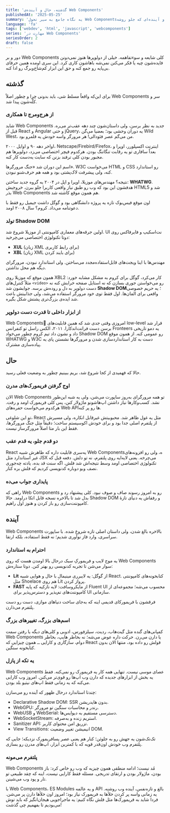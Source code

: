 ```yaml
---
title: 'گذشته، حال و آینده‌ی Web Components'
publishedAt: '2025-05-25'
summary: 'یه نگاه جامع به سیر تحول Web Components؛ از روزای اولش تا الان و آینده‌ای که جلو روشه.'
language: 'fa'
tags: ['webdev', 'html', 'javascript', 'webcomponents']
series: 'مهارت در Web Components'
seriesOrder: 2
draft: false
---
```


دور و بر Web Components کلی شایعه و سوءتفاهمه. خیلی از دولوپرها هنوز نمی‌دونن فایده‌شون چیه یا فکر می‌کنن نمی‌شه باهاشون کاری کرد. این سری اومده همین حرفای بی‌پایه رو جمع کنه و حق این ابزار کم‌شاخ‌و‌برگ رو ادا کنه.

## گذشته

برای این‌که واقعاً مسلط شی، باید بدونی چرا و چطور اصلاً Web Components سر و کلّه‌شون پیدا شد.

### از هرج‌ومرج تا همکاری

شاید Web Components جدید به نظر برسن، ولی داستان‌شون چند دهه عقب‌تر می‌ره. قبل از React و Angular و حتی jQuery، یه دوران وحشی بود؛ بعضیا می‌گن Wild West، من می‌گم عصر فئودالی! هر مرورگر واسه خودش یه قلمرو بود.

اواخر دهه ۹۰ و اوایل ۲۰۰۰، Netscape/Firebird/Firefox، اینترنت اکسپلورر، اوپرا و بعداً سافاری تو یه رقابت تنگاتنگ بودن. هرکدوم فیچر اختصاصی می‌زد، دولوپرها هم مجبور بودن کلی ترفند بزنن که سایت یه‌دست کار کنه.

اسم این دوران شد «جنگ مرورگرها». W3C می‌خواست HTML و CSS رو استاندارد کنه، ولی پیشرفت لاک‌پشتی بود و همه هم حرف‌شنو نبودن.

نتیجه؟ مهندس‌های موزیلا، اوپرا و اپل در ۲۰۰۴ یه گروه جدید ساختن: **WHATWG**. هدفشون این بود که وب رو طبق نیاز واقعی کاربرا جلو ببرن. خروجیش HTML5 شد و بذر Web Components هم همون موقع کاشته شد.

اون موقع فیس‌بوک تازه یه پروژه دانشگاهی بود و گوگل داشت جیمیل رو فقط با دعوتنامه می‌داد. کروم؟ سال ۲۰۰۸ اومد.

### تولد Shadow DOM

اولین جرقه‌های معماری کامپوننتی از موزیلا شروع شد. UI نت‌اسکیپ و فایرفاکس روی دوتا تکنولوژی اختصاصی می‌چرخید:

- **XUL** (زبان XML برای رابط کاربری)
- **XBL** (زبان XML برای بایند کردن)

مهندس‌ها با اینا ویجت‌های قابل‌استفاده‌مجدد می‌ساختن. ولی استاندارد نبودن، مرورگرای دیگه هم محل نذاشتن.

همون موقع که موزیلا روی XBL2 کار می‌کرد، گوگل برای کروم به مشکل مشابه خورد: مثلاً کنترل‌های `<video>` رو می‌خواستن جوری بسازن که نه استایل صفحه خرابش کنه نه دست دولوپر به دل و روده‌ش برسه. جوابشون شد **Shadow DOM**؛ یه حریم خصوصی واقعی برای المان‌ها. اول فقط توی خود مرورگر استفاده می‌شد، ولی جذابیتش باعث شد ایده‌ی بزرگ‌تری پشتش شکل بگیره.

### از ابزار داخلی تا قدرت دست دولوپر

Web Componentsِ امروزی وقتی جدی شد که همین قابلیت‌های low-level قرار شد برسن دست فرانت‌اندکارا. ۲۰۱۱، الکس راسل تو کنفرانس Fronteers یه دمو تاریخی داد و نشون داد تیم کروم چطور می‌خواد Shadow DOM رو عمومی کنه. از همون موقع WHATWG و W3C دست به کار استانداردسازی شدن و مرورگرها نشستن پای یه پیاده‌سازی مشترک.

## حال

حالا که فهمیدی از کجا شروع شد، بریم ببینیم چطور به وضعیت فعلی رسید.

### اوج گرفتن فریمورک‌های مدرن

الان Web Components تو همه مرورگرای به‌روز ساپورت می‌شن، ولی یه شبه این‌طور نشد. کسب‌وکارها نیاز داشتن اپ‌هاشونو ماژولار کنن، پس کلی فریمورک اومد و رفت. هرکدوم می‌خواست حفره‌های Web APIها رو پر کنه.

تو این شلوغی، React مثل یه غول ظاهر شد. محبوبیتش غیرقابل انکاره، ولی مسیرش از پلتفرم اصلی جدا بود و برای خودش اکوسیستم ساخت؛ دقیقاً مثل جنگ مرورگرها، فقط این بار متا اصلاً مرورگرساز نیست.

### دو قدم جلو، یه قدم عقب

React یه‌سری قابلیت داره که ظاهرش شبیه Web Componentsه، ولی رو افزونه‌های غیر استاندارد مثل JSX می‌چرخه. یعنی لایه‌ایه روی پلتفرم، نه تو دلش. دفعه قبل که تکنولوژی اختصاصی اومد وسط نتیجه‌اش شد فلش. اگه سنت قد بده، یادته چه‌جوری نصف وبو دوباره کدنویسی کردیم که فلش بره کنار.

### پایداری جواب می‌ده

راهی که Web Components رو به امروز رسوند صاف و صوف نبود. کلی پیشنهاد رد و بدل شد تا بالاخره نسخه قابل اتکا دراومد. حالا Shadow DOM و رفقاش یه دنیای تازهٔ کامپوننت‌سازی رو باز کردن و هنوز اول راهیم.

## آینده

Web Components بالاخره بالغ شدن، ولی داستان اصلی تازه شروع شده. با ساپورت سراسری، وارد فاز نوآوری شدیم؛ نه فقط استفاده، بلکه ارتقا.

### احترام به استاندارد

یه موج لایب و فریمورکِ سبک درحال بالا اومدن هست که روی Web Components سوار می‌شن تا تجربه کدنویسی رو بهتر کنن. دوتا ستاره‌ش:

- **Lit** از گوگل: یه لایبرری مینیمال با حال و هوایی شبیه React. کتابخونه‌های کامپوننتی مثل Shoelace هم روی Lit پرواز کردن.
- **FAST** از مایکروسافت: لایه نازکیه که پایه Fluent UI محسوب می‌شه؛ مجموعه‌ای از کامپوننت‌های تم‌پذیر و دسترس‌پذیر برای UI سازمانی.

فرقشون با فریمورکای قدیمی اینه که به‌جای ساخت دنیاهای موازی، دست رو دست پلتفرم می‌ذارن.

### اسم‌های بزرگ، تغییرهای بزرگ

کمپانی‌های گنده مثل گیت‌هاب، ردیت، سیلزفورس، ادوبی و کلی‌های دیگه یا رفتن سمت Web Components یا دارن می‌رن. حرکت داره عوض می‌شه؛ نه بخاطر هایپ، بخاطر دوام، سازگاری و کارایی ــ همون چیزایی که React قولش رو داده بود، منتها الان بدون کتابخونه سنگین.

### یه تکه از پازل

Web Components عصای موسی نیست. تنهایی همه کار یه فریمورک رو نمی‌کنه. فقط یه بخش از ابزارهای جدیده که دارن وب اپ‌ها رو قوی‌تر می‌کنن. امروز وب کارایی می‌کنه که یه زمانی فقط اپ‌های نیتیو بلد بودن.

چندتا استاندارد درحال ظهور که آینده رو می‌سازن:

- Declarative Shadow DOM: SSR بدون هایدریشن.
- WebGPU: رندر و محاسبات سنگین تو مرورگر.
- WebUSB و WebSerial: دسترسی مستقیم به دیوایس‌ها.
- WebSocketStream: استریم زنده و به‌صرفه.
- Sanitizer API: تزریق امن محتوای کاربر.
- View Transitions: انیمیشن تغییر وضعیت DOM.

تک‌تک‌شون یه جهش رو به جلوئن؛ کنار هم یعنی عصر پسافریمورک نزدیکه؛ جایی که پلتفرم وب خودش اون‌قدر قویه که با کمترین ابزار، اپ‌های مدرن رو بسازی.

### پلتفرم می‌مونه

Web Components مُد نیست؛ ادامه منطقی همون چیزیه که وب رو خاص کرد: باز بودن، ماژولار بودن و ارتقای تدریجی. مسئله فقط کارایی نیست، اینه که چقد طبیعی تو تار و پود وب می‌شینن.

با Web Components، ES Modules و یه عالمه API بالغ و تازه‌نفس، آینده وب روشنه. یه زمانی واسه پر کردن خلأها به فریمورک نیاز بود؛ امروز اون خلأها دارن پر می‌شن. فردا شاید به فریمورک‌ها مثل فلش نگاه کنیم: یه ماجراجویی هیجان‌انگیز که باید توش می‌بودیم تا بفهمیم چی گذشت!
